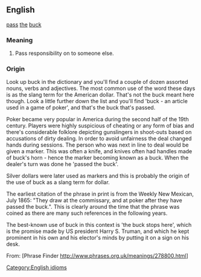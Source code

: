 ==English==
[[pass]] [[the]] [[buck]]
=== Meaning ===

#Pass responsibility on to someone else.

=== Origin ===

Look up buck in the dictionary and you'll find a couple of dozen assorted nouns, verbs and adjectives. The most common use of the word these days is as the slang term for the American dollar. That's not the buck meant here though. Look a little further down the list and you'll find 'buck - an article used in a game of poker', and that's the buck that's passed.

Poker became very popular in America during the second half of the 19th century. Players were highly suspicious of cheating or any form of bias and there's considerable folklore depicting gunslingers in shoot-outs based on accusations of dirty dealing. In order to avoid unfairness the deal changed hands during sessions. The person who was next in line to deal would be given a marker. This was often a knife, and knives often had handles made of buck's horn - hence the marker becoming known as a buck. When the dealer's turn was done he 'passed the buck'.

Silver dollars were later used as markers and this is probably the origin of the use of buck as a slang term for dollar.

The earliest citation of the phrase in print is from the Weekly New Mexican, July 1865: "They draw at the commissary, and at poker after they have passed the buck.". This is clearly around the time that the phrase was coined as there are many such references in the following years.

The best-known use of buck in this context is 'the buck stops here', which is the promise made by US president Harry S. Truman, and which he kept prominent in his own and his elector's minds by putting it on a sign on his desk.

From: [Phrase Finder http://www.phrases.org.uk/meanings/278800.html]
[[Category:English idioms]]